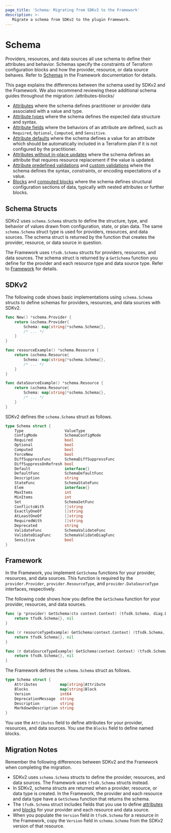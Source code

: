 ```yaml
---
page_title: 'Schema: Migrating from SDKv2 to the Framework'
description: >-
   Migrate a schema from SDKv2 to the plugin Framework.
---
```


# Schema

Providers, resources, and data sources all use schema to define their attributes and behavior. Schemas specify the
constraints of Terraform configuration blocks and how the provider, resource, or data source behaves. Refer to
[Schemas](/plugin/framework/schemas) in the Framework documentation for details.

This page explains the differences between the schema used by SDKv2 and the Framework. We also recommend reviewing these additional schema guides throughout the migration:
/attributes-blocks/
- [Attributes](/plugin/framework/migrating/attributes-blocks/attribute-schema) where the schema defines practitioner or provider data associated with a value and type.
- [Attribute types](/plugin/framework/migrating/attributes-blocks/types) where the schema defines the expected data structure and syntax.
- [Attribute fields](/plugin/framework/migrating/attributes-blocks/fields) where the behaviors of an attribute are defined, such as `Required`, `Optional`, `Computed`, and `Sensitive`.
- [Attribute defaults](/plugin/framework/migrating/attributes-blocks/default-values) where the schema defines a value for an attribute which should be automatically included in a Terraform plan if it is not configured by the practitioner.
- [Attributes without in-place updates](/plugin/framework/migrating/attributes-blocks/force-new) where the schema defines an attribute that requires resource replacement if the value is updated.
- [Attribute predefined validations](/plugin/framework/migrating/attributes-blocks/validators-predefined) and [custom validations](/plugin/framework/migrating/attributes-blocks/validators-custom) where the schema defines the syntax, constraints, or encoding expectations of a value.
- [Blocks](/plugin/framework/migrating/attributes-blocks/attribute-schema) and [computed blocks](/plugin/framework/migrating/attributes-blocks/blocks-computed) where the schema defines structural configuration sections of data, typically with nested attributes or further blocks.


## Schema Structs

SDKv2 uses `schema.Schema` structs to define the structure, type, and behavior of values drawn from configuration,
state, or plan data. The same `schema.Schema` struct type is used for providers, resources, and data sources. The
schema struct is returned by the function that creates the provider, resource, or data source in question.

The Framework uses `tfsdk.Schema` structs for providers, resources, and data sources. The schema struct is returned by
a `GetSchema` function you define for the provider and each resource type and data source type. Refer to
[Framework](#framework) for details.

## SDKv2

The following code shows basic implementations using `schema.Schema` structs to define schemas for providers, resources,
and data sources with SDKv2.

```go
func New() *schema.Provider {
    return &schema.Provider{
        Schema: map[string]*schema.Schema{},
        /* ... */
    }
}
```

```go
func resourceExample() *schema.Resource {
    return &schema.Resource{
        Schema: map[string]*schema.Schema{},
        /* ... */
    }
}
```

```go
func dataSourceExample() *schema.Resource {
    return &schema.Resource{
        Schema: map[string]*schema.Schema{},
        /* ... */
    }
}
```

SDKv2 defines the `schema.Schema` struct as follows.

```go
type Schema struct {
    Type                  ValueType
    ConfigMode            SchemaConfigMode
    Required              bool
    Optional              bool
    Computed              bool
    ForceNew              bool
    DiffSuppressFunc      SchemaDiffSuppressFunc
    DiffSuppressOnRefresh bool
    Default               interface{}
    DefaultFunc           SchemaDefaultFunc
    Description           string
    StateFunc             SchemaStateFunc
    Elem                  interface{}
    MaxItems              int
    MinItems              int
    Set                   SchemaSetFunc
    ConflictsWith         []string
    ExactlyOneOf          []string
    AtLeastOneOf          []string
    RequiredWith          []string
    Deprecated            string
    ValidateFunc          SchemaValidateFunc
    ValidateDiagFunc      SchemaValidateDiagFunc
    Sensitive             bool
}
```

## Framework

In the Framework, you implement `GetSchema` functions for your provider, resources, and data sources. This function is
required by the `provider.Provider`, `provider.ResourceType`, and `provider.DataSourceType` interfaces, respectively.

The following code shows how you define the `GetSchema` function for your provider, resources, and data sources.

```go
func (p *provider) GetSchema(ctx context.Context) (tfsdk.Schema, diag.Diagnostics) {
    return tfsdk.Schema{}, nil
}
```

```go
func (r resourceTypeExample) GetSchema(context.Context) (tfsdk.Schema, diag.Diagnostics) {
    return tfsdk.Schema{}, nil
}
```

```go
func (r dataSourceTypeExample) GetSchema(context.Context) (tfsdk.Schema, diag.Diagnostics) {
    return tfsdk.Schema{}, nil
}
```

The Framework defines the `schema.Schema` struct as follows.

```go
type Schema struct {
    Attributes          map[string]Attribute
    Blocks              map[string]Block
    Version             int64
    DeprecationMessage  string
    Description         string
    MarkdownDescription string
}
```

You use the `Attributes` field to define attributes for your provider, resources, and data sources. You use the
`Blocks` field to define named blocks.

## Migration Notes

Remember the following differences between SDKv2 and the Framework when completing the migration.

- SDKv2 uses `schema.Schema` structs to define the provider, resources, and data sources. The Framework uses
`tfsdk.Schema` structs instead.
- In SDKv2, schema structs are returned when a provider, resource, or data type is created. In the Framework, the
provider and each resource and data type have a `GetSchema` function that returns the schema.
- The `tfsdk.Schema` struct includes fields that you use to define
[attributes](/plugin/framework/migrating/attributes-and-blocks/attribute-schema) and
[blocks](/plugin/framework/migrating/attributes-and-blocks/blocks) for your provider and each resource
and data source.
- When you populate the `Version` field in `tfsdk.Schema` for a resource in the Framework, copy the `Version`
field in `schema.Schema` from the SDKv2 version of that resource.
